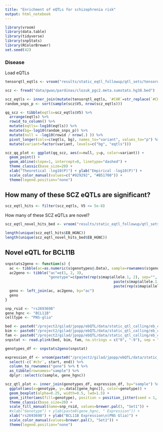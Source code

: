 ```yaml
---
title: "Enrichment of eQTLs for schizophrenia risk"
output: html_notebook
---
```

```r
library(vroom)
library(data.table)
library(tidyverse)
library(snpStats)
library(RColorBrewer)
set.seed(42)
```


### Disease
Load eQTLs
```r
tensorqtl_eqtls <- vroom("results/static_eqtl_followup/qtl_sets/tensorqtl/original/signif_variant_gene_pairs.bed")
```


```r
scz <- fread("data/gwas/pardinas/clozuk_pgc2.meta.sumstats.hg38.bed")

scz_eqtls <- inner_join(mutate(tensorqtl_eqtls, `#CHR`=str_replace(`#CHR`, "chr", "")), scz, by=c("#CHR"="V1", "END"="V3"))
random_snps_p <- sort(sample(scz$V5, nrow(scz_eqtls)))

qq_scz <- tibble(eqtls=scz_eqtls$V5) %>%
  arrange(eqtls) %>%
  rowid_to_column() %>%
  mutate(eqtls=-log10(eqtls)) %>%
  mutate(bg=-log10(random_snps_p)) %>%
  mutate(null = -log10(rowid / nrow(.) )) %>%
  pivot_longer(cols=c(eqtls, bg), names_to="variant", values_to="p") %>%
  mutate(variant=factor(variant, levels=c("bg", "eqtls")))

scz_qq_plot <- ggplot(qq_scz, aes(x=null, y=p, color=variant)) +
  geom_point() + 
  geom_abline(slope=1, intercept=0, linetype="dashed") +
  theme_classic(base_size=20) +
  xlab("Theoretical -log10(P)") + ylab("Empirical -log10(P)") +
  scale_color_manual(values=c("#929292", "#B51700")) +
  theme(legend.position="none")
```

## How many of these SCZ eQTLs are significant?
```r
scz_eqtl_hits <- filter(scz_eqtls, V5 <= 5e-8)
```

How many of these SCZ eQTLs are novel?
```r
scz_eqtl_novel_hits_bed <- vroom("results/static_eqtl_followup/qtl_sets/tensorqtl/scz_overlap/signif_variant_gene_pairs.gtex_removed.tagged_gtex_removed.bed")

length(unique(scz_eqtl_hits$EB_HGNC))
length(unique(scz_eqtl_novel_hits_bed$EB_HGNC))
```

## Novel eQTL for BCL11B
```r
snpstats2geno <- function(s) {
  ac <- tibble(ac=as.numeric(s$genotypes@.Data), sample=rownames(s$genotypes@.Data))
  ac2geno <- tibble("ac"=c(1, 2, 3), 
                    "genotype"=c(paste(rep(s$map$allele.1, 2), sep="", collapse=""), 
                                                  paste(s$map$allele.1, s$map$allele.2, sep="", collapse=""), 
                                                  paste(rep(s$map$allele.2, 2), sep="", collapse="")))
  geno <- left_join(ac, ac2geno, by="ac")
  geno
}
```


```r
snp_rsid <- "rs2693698"
gene_hgnc <- "BCL11B"
celltype <- "PNS-glia"

bed <- paste0("/project2/gilad/jpopp/ebQTL/data/static_qtl_calling/eb_cellid/pseudobulk_tmm/basic/", celltype, "/genotypes_filtered_plink.bed")
bim <- paste0("/project2/gilad/jpopp/ebQTL/data/static_qtl_calling/eb_cellid/pseudobulk_tmm/basic/", celltype, "/genotypes_filtered_plink.bim")
fam <- paste0("/project2/gilad/jpopp/ebQTL/data/static_qtl_calling/eb_cellid/pseudobulk_tmm/basic/", celltype, "/genotypes_filtered_plink.fam")
snpstat <- read.plink(bed, bim, fam, na.strings = c("0", "-9"), sep = "." , select.subjects = NULL, select.snps = snp_rsid)

genotypes_df <- snpstats2geno(snpstat)

expression_df <- vroom(paste0("/project2/gilad/jpopp/ebQTL/data/static_qtl_calling/eb_cellid/pseudobulk_tmm/basic/", celltype, "/expression.bed.gz")) %>%
  select(-c(`#chr`, start, end)) %>%
  column_to_rownames("gene") %>% t %>%
  as_tibble(rownames="sample") %>%
  dplyr::select(c(sample, gene_hgnc))
```

```r
scz_qtl_plot <- inner_join(genotypes_df, expression_df, by="sample") %>%
  ggplot(aes(x=genotype, y=.data[[gene_hgnc]], color=genotype)) +
  geom_boxplot(alpha=0.25, width=0.5, lwd=1.5) +
  geom_jitter(aes(fill=genotype), position = position_jitter(seed = 1, width = 0.1), size=3.5, shape=21, lwd=1.25, color="black") +
  theme_classic(base_size=20) +
  scale_fill_manual(name=snp_rsid, values=brewer.pal(3, "Set1")) +
  #xlab("Genotype") + ylab(paste0(gene_hgnc, " Expression")) +
  xlab("rs2693698") + ylab("BCL11B Expression\n(PNS Glia)") +
  scale_color_manual(values=brewer.pal(3, "Set1")) +
  theme(legend.position="none")
```
